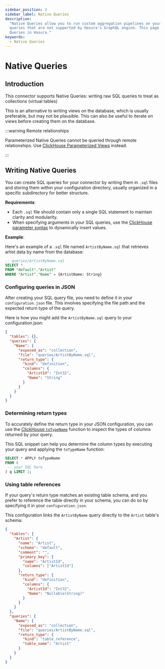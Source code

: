 ```yaml
---
sidebar_position: 3
sidebar_label: Native Queries
description:
  "Native Queries allow you to run custom aggregation pipelines on your ClickHouse instance. This allows you to run
  queries that are not supported by Hasura's GraphQL engine. This page explains how to configure various types of Native
  Queries in Hasura."
keywords:
  - Native Queries
---
```


# Native Queries

## Introduction

This connector supports Native Queries: writing raw SQL queries to treat as collections (virtual tables)

This is an alternative to writing views on the database, which is usually preferable, but may not be plausible. This can
also be useful to iterate on views before creating them on the database.

:::warning Remote relationships

Parameterized Native Queries cannot be queried through remote relationships. Use
[ClickHouse Parameterized Views](https://clickhouse.com/docs/en/sql-reference/statements/create/view#parameterized-view)
instead.

:::

## Writing Native Queries

You can create SQL queries for your connector by writing them in `.sql` files and storing them within your configuration
directory, usually organized in a specific subdirectory for better structure.

**Requirements**:

- Each `.sql` file should contain only a single SQL statement to maintain clarity and modularity.
- When specifying arguments in your SQL queries, use the
  [ClickHouse parameter syntax](https://clickhouse.com/docs/en/interfaces/cli#cli-queries-with-parameters-syntax) to
  dynamically insert values.

**Example**:

Here's an example of a `.sql` file named `ArtistByName.sql` that retrieves artist data by name from the database:

```sql
-- queries/ArtistByName.sql
SELECT *
FROM "default"."Artist"
WHERE "Artist"."Name" = {ArtistName: String}
```

### Configuring queries in JSON

After creating your SQL query file, you need to define it in your `configuration.json` file. This involves specifying
the file path and the expected return type of the query.

Here is how you might add the `ArtistByName.sql` query to your configuration.json:

```json
{
  "tables": {},
  "queries": {
    "Name": {
      "exposed_as": "collection",
      "file": "queries/ArtistByName.sql",
      "return_type": {
        "kind": "definition",
        "columns": {
          "ArtistId": "Int32",
          "Name": "String"
        }
      }
    }
  }
}
```

### Determining return types

To accurately define the return type in your JSON configuration, you can use the
[ClickHouse `toTypeName`](https://clickhouse.com/docs/en/sql-reference/functions/other-functions#totypenamex) function
to inspect the types of columns returned by your query.

This SQL snippet can help you determine the column types by executing your query and applying the `toTypeName` function:

```sql
SELECT * APPLY toTypeName
FROM (
 -- your SQL here
) q LIMIT 1;
```

### Using table references

If your query's return type matches an existing table schema, and you prefer to reference the table directly in your
schema, you can do so by specifying it in your `configuration.json`.

This configuration links the `ArtistByName` query directly to the `Artist` table's schema:

```json
{
  "tables": {
    "Artist": {
      "name": "Artist",
      "schema": "default",
      "comment": "",
      "primary_key": {
        "name": "ArtistId",
        "columns": ["ArtistId"]
      },
      "return_type": {
        "kind": "definition",
        "columns": {
          "ArtistId": "Int32",
          "Name": "Nullable(String)"
        }
      }
    }
  },
  "queries": {
    "Name": {
      "exposed_as": "collection",
      "file": "queries/ArtistByName.sql",
      "return_type": {
        "kind": "table_reference",
        "table_name": "Artist"
      }
    }
  }
}
```
